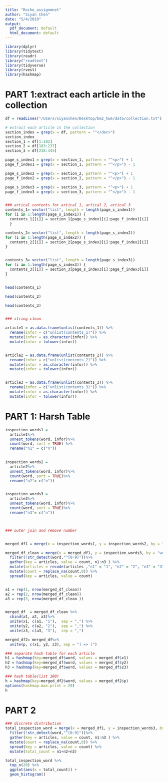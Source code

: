 ```yaml
---
title: "Roche_assignmnet"
author: "Siyan Chen"
date: "5/4/2019"
output:
  pdf_document: default
  html_document: default
---
```



```r
library(dplyr)
library(tidytext)
library(readr)
library("readtext")
library(tidyverse)
library(rvest)
library(hashmap)
```

# PART 1:extract each article in the collection

```r
df = readLines("/Users/siyanchen/Desktop/bm2_hw6/data/collection.txt") 

# extract each article in the collection
section_index = grep(x = df, pattern = "^</doc>")
section_index
section_1 = df[1:182]
section_2 = df[183:237]
section_3 = df[238:445]

page_s_index1 = grep(x = section_1, pattern = "^<p>") + 1
page_f_index1 = grep(x = section_1, pattern = "^</p>") - 1

page_s_index2 = grep(x = section_2, pattern = "^<p>") + 1
page_f_index2 = grep(x = section_2, pattern = "^</p>") - 1

page_s_index3 = grep(x = section_3, pattern = "^<p>") + 1
page_f_index3 = grep(x = section_3, pattern = "^</p>") - 1


### artical contents for artical 1, artical 2, artical 3
contents_1= vector("list", length = length(page_s_index1)) 
for (i in 1:length(page_s_index1)) {
  contents_1[[i]] = section_1[page_s_index1[i]:page_f_index1[i]]
  }

contents_2= vector("list", length = length(page_s_index2)) 
for (i in 1:length(page_s_index2)) {
  contents_2[[i]] = section_2[page_s_index2[i]:page_f_index2[i]]
}


contents_3= vector("list", length = length(page_s_index3)) 
for (i in 1:length(page_s_index3)) {
  contents_3[[i]] = section_3[page_s_index3[i]:page_f_index3[i]]
}


head(contents_1)

head(contents_2)

head(contents_3)


### string clean

article1 = as.data.frame(unlist(contents_1)) %>%
  rename(infor = c("unlist(contents_1)")) %>% 
  mutate(infor = as.character(infor)) %>% 
  mutate(infor = tolower(infor)) 


article2 = as.data.frame(unlist(contents_2)) %>%
  rename(infor = c("unlist(contents_2)")) %>% 
  mutate(infor = as.character(infor)) %>% 
  mutate(infor = tolower(infor))


article3 = as.data.frame(unlist(contents_3)) %>%
  rename(infor = c("unlist(contents_3)")) %>% 
  mutate(infor = as.character(infor)) %>% 
  mutate(infor = tolower(infor))

```



# PART 1: Harsh Table
 
```r
inspection_words1 = 
  article1%>% 
  unnest_tokens(word, infor)%>%
  count(word, sort = TRUE) %>% 
  rename("n1" = c("n"))
  

inspection_words2 = 
  article2%>% 
  unnest_tokens(word, infor)%>%
  count(word, sort = TRUE)%>% 
  rename("n2"= c("n"))


inspection_words3 = 
  article3%>% 
  unnest_tokens(word, infor)%>%
  count(word, sort = TRUE)%>% 
  rename("n3"= c("n"))



### outer join and remove number


merged_df1 = merge(x = inspection_words1, y = inspection_words2, by = "word", all = TRUE)

merged_df_clean = merge(x = merged_df1, y = inspection_words3, by = "word", all = TRUE) %>% 
  filter(!str_detect(word,"^[0-9]"))%>% 
  gather(key = articles, value = count, n1:n3 ) %>% 
  mutate(articles = recode(articles ,"n1" = "1", "n2" = "2", "n3" = "3")) %>% 
  mutate(count = replace_na(count,0)) %>% 
  spread(key = articles, value = count)


a1 = rep(1, nrow(merged_df_clean))
a2 = rep(2, nrow(merged_df_clean))
a3 = rep(3, nrow(merged_df_clean ))


merged_df  = merged_df_clean %>% 
  cbind(a1, a2, a3)%>% 
  unite(x1, c(a1, "1"),  sep = ",") %>% 
  unite(y2, c(a2, "2"),  sep = ",") %>% 
  unite(z3, c(a3, "3"),  sep = ",") 

merged_df2= merged_df%>% 
  unite(p, c(x1, y2, z3), sep = "] => [")

### separate hash table for each article
h1 = hashmap(key=merged_df$word, values = merged_df$x1)
h2 = hashmap(key=merged_df$word, values = merged_df$y2)
h3 = hashmap(key=merged_df$word, values = merged_df$z3)

### hash table(list 100)
h = hashmap(key=merged_df2$word, values = merged_df2$p) 
options(hashmap.max.print = 20)
h

```

# PART 2

```r
### discrete distribution 
total_inspection_word = merge(x = merged_df1, y = inspection_words3, by = "word", all = TRUE) %>% 
  filter(!str_detect(word,"^[0-9]"))%>% 
  gather(key = articles, value = count, n1:n3 ) %>% 
  mutate(count = replace_na(count,0)) %>% 
  spread(key = articles, value = count) %>% 
  mutate(total_count = n1+n2+n3) 

total_inspection_word %>% 
  top_n(20) %>% 
  ggplot(aes(x = total_count)) +
  geom_histogram()
```

